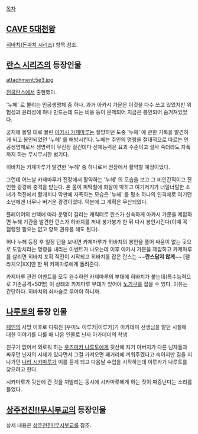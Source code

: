 [[목차]]

== [[CAVE 5대천왕]] ==
[[히바치(돈파치 시리즈)]] 항목 참조.

== [[란스 시리즈]]의 등장인물 ==
attachment:5e3.jpg

[[전국란스]]에서 출현했다.

'누헤' 로 불리는 인공생명체 중 하나. 과거 아카시 가문은 이것을 다수 쓰고 있었지만 위험성과 윤리성에 하나 만드는데 드는 비용 등이 문제되어 지금은 봉인되어 숨겨져있었다.

궁지에 몰릴 대로 몰린 [[아카시 카제마루]]는 절망하던 도중 '누헤' 에 관한 기록을 발견하게 되고 봉인되었던 '누헤' 를 해방시킨다. 누헤는 주인의 명령을 절대적으로 따르는 인공생명체로서 생명력이 무진장 질긴데다 신체능력은 요괴 수준이고 설사 죽더라도 자폭까지 하는 무시무시한 병기다.

히바치는 카제마루가 발견한 '누헤' 중 하나로서 전장에서 활약할 예정이었다.

그런데 어느날 카제마루가 전장에서 활약하는 '누헤' 의 모습을 보고 그 비인간적이고 잔인한 광경에 충격을 받는다. 온 몸이 피떡칠에 화살이 박히고 여기저기가 너덜너덜한 소녀가 적진에서 활개치다 막판에 자폭하는 모습은 '누헤' 를 평소 하나의 인격체로 여기던 소년에겐 너무나 버거운 광경이었다. 덕분에 그 계획은 무산되었다.

플레이어의 선택에 따라 운명이 갈리는 캐릭터로 란스가 신속하게 아카시 가문을 제압하면 누헤 기관을 발견한 란스가 히바치를 꺼내 붕가붕가 한 뒤 다시 봉인시킨다(이때 꼭 점령할 필요는 없고 항복 권유를 해도 된다).

허나 누헤 등장 후 일정 턴을 보내면 카제마루가 히바치의 봉인을 풀어 싸움이 없는 곳으로 도망치라는 명령을 내리는 이벤트가 나오는데 이후 아카시 가문을 제압하고 카제마루를 살리면 히바치 포획 작전이 시작되고 히바치를 잡은 란스는 ~~'''란스답지 않게'''~~ [펠라치오|XX]만 한 뒤 카제마루에게 돌려준다.

카제마루 관련 이벤트를 모두 완수하면 카제마루의 부대에 히바치가 붙는데(특수능력으로 기존공격+50명) 이 상태의 카제마루 부대가 있어야 [[노기쿠]]를 잡을 수 있다. 이유는 간단하다. 히바치의 쇠사슬로 묶어야 하니까.

== [[나루토]]의 등장 인물 ==
[[페인(나루토)|페인]]의 사망 이후로 다뤄진 [우미노 이루카|이루카]가 아카데미 선생님을 맡던 시절에 대한 이야기를 다룰 때 나온 인물로 닌자 아카데미의 학생.

친구가 없어서 외로워 하는 [[우즈마키 나루토]]에게 뒷산에 자기 아버지가 다른 닌자들과 싸우던 닌자의 시체가 있다면서 그걸 가져오면 패거리에 끼워주겠다고 속이지만 길을 지나가던 [[나라 시카마루]]가 이를 듣게 되고 다음날 수업을 시작하는데 이루카가 나루토를 찾으려고 한다.

시카마루가 뒷산에 간 것을 까발리는 동시에 시카마루에게 하는 짓이 짜증난다는 소리를 들었다.

== [[상주전진!!무시부교]]의 등장인물 ==
상세 내용은 [[상주전진!!무시부교]]를 참조.

